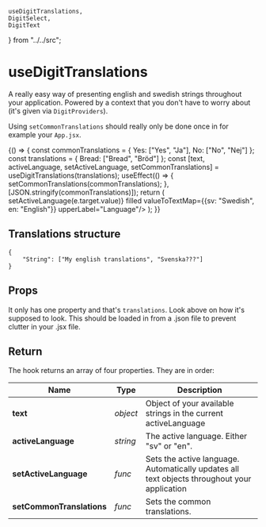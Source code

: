     useDigitTranslations,
    DigitSelect,
    DigitText
} from "../../src";

# useDigitTranslations

<Meta title="Others/useDigitTranslations"/>

A really easy way of presenting english and swedish strings throughout your application. Powered by a context that you don't have to worry about (it's given via `DigitProviders`). 

Using `setCommonTranslations` should really only be done once in for example your `App.jsx`.

<Preview>
    <Story name="Standard">
        {() => {
            const commonTranslations = {
                Yes: ["Yes", "Ja"],
                No: ["No", "Nej"]
            };
            const translations = {
                Bread: ["Bread", "Bröd"]
            };
            const [text, activeLanguage, setActiveLanguage, setCommonTranslations] = useDigitTranslations(translations);
            useEffect(() => {
                setCommonTranslations(commonTranslations);
            }, [JSON.stringify(commonTranslations)]);
            return (
                <React.Fragment>
                    <DigitSelect value={activeLanguage} onChange={e => setActiveLanguage(e.target.value)} filled valueToTextMap={{sv: "Swedish", en: "English"}} upperLabel="Language"/>
                    <DigitText.Text text={text.Bread}/>
                    <DigitText.Text text={text.Yes}/>
                    <DigitText.Text text={text.No}/>
                </React.Fragment>
            );
        }}
    </Story>
</Preview>

## Translations structure

```
{
    "String": ["My english translations", "Svenska???"]
}
```

## Props

It only has one property and that's `translations`. Look above on how it's supposed to look. This should be loaded in from a .json file to prevent clutter in your .jsx file.

## Return

The hook returns an array of four properties. They are in order:

| **Name**                  	| **Type** 	| **Description**                                                                              	|
|---------------------------	|----------	|----------------------------------------------------------------------------------------------	|
| **text**                  	| *object* 	| Object of your available strings in the current activeLanguage                               	|
| **activeLanguage**        	| *string* 	| The active language. Either "sv" or "en".                                                    	|
| **setActiveLanguage**     	| *func*   	| Sets the active language. Automatically updates all text objects throughout your application 	|
| **setCommonTranslations** 	| *func*   	| Sets the common translations.                                                                	|